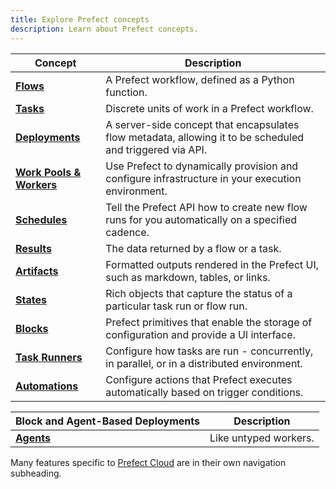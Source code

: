 ```yaml
---
title: Explore Prefect concepts
description: Learn about Prefect concepts.
---
```


| Concept                                            | Description                                                                                                                 |
| -------------------------------------------------- | --------------------------------------------------------------------------------------------------------------------------- |
| __[Flows](/3.0rc/concepts/flows)__                       | A Prefect workflow, defined as a Python function.             |
| __[Tasks](/3.0rc/concepts/tasks)__                       | Discrete units of work in a Prefect workflow.                |
| __[Deployments](/3.0rc/concepts/deployments)__           | A server-side concept that encapsulates flow metadata, allowing it to be scheduled and triggered via API. |
| __[Work Pools & Workers](/3.0rc/concepts/work-pools)__   | Use Prefect to dynamically provision and configure infrastructure in your execution environment.    |
| __[Schedules](/3.0rc/concepts/schedules)__               | Tell the Prefect API how to create new flow runs for you automatically on a specified cadence.     |
| __[Results](/3.0rc/concepts/results)__                   | The data returned by a flow or a task.                                 |
| __[Artifacts](/3.0rc/concepts/artifacts)__               | Formatted outputs rendered in the Prefect UI, such as markdown, tables, or links.  
| __[States](/3.0rc/concepts/states)__                     | Rich objects that capture the status of a particular task run or flow run.                                                                            |
| __[Blocks](/3.0rc/concepts/blocks)__                     | Prefect primitives that enable the storage of configuration and provide a UI interface.          |
| __[Task Runners](/3.0rc/concepts/task-runners)__         | Configure how tasks are run - concurrently, in parallel, or in a distributed environment. |
| __[Automations](/3.0rc/concepts/automations)__           | Configure actions that Prefect executes automatically based on trigger conditions.         |

|  Block and Agent-Based Deployments                 | Description   |
| -------------------------------------------------- | --------------------------------------------------------------------------------------------------------------------------- |
| __[Agents](/3.0rc/concepts/agents)__                           | Like untyped workers. |

Many features specific to [Prefect Cloud](/3.0rc/cloud/) are in their own navigation subheading.
